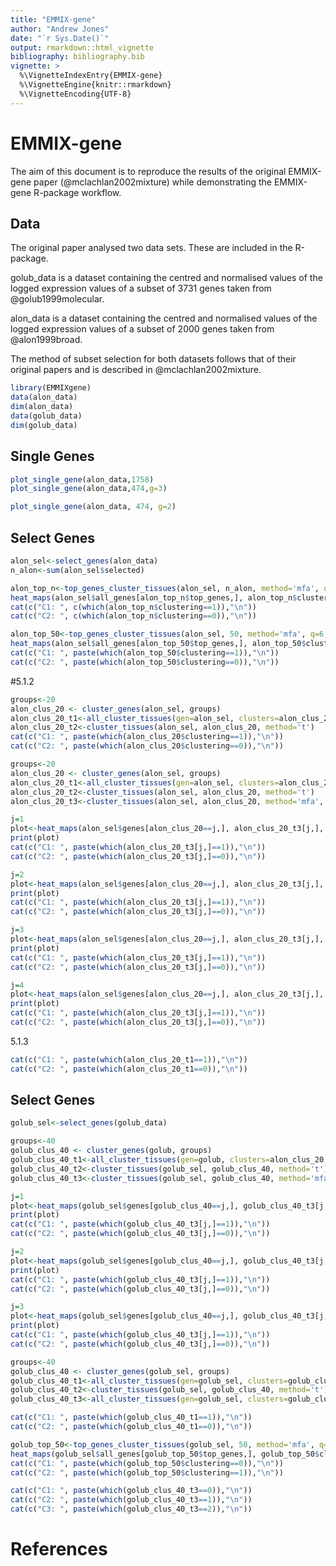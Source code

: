```yaml
---
title: "EMMIX-gene"
author: "Andrew Jones"
date: "`r Sys.Date()`"
output: rmarkdown::html_vignette
bibliography: bibliography.bib
vignette: >
  %\VignetteIndexEntry{EMMIX-gene}
  %\VignetteEngine{knitr::rmarkdown}
  %\VignetteEncoding{UTF-8}
---
```


# EMMIX-gene 
The aim of this document is to reproduce the results of the original EMMIX-gene paper (@mclachlan2002mixture) while demonstrating the EMMIX-gene R-package workflow.


## Data
The original paper analysed two data sets. These are included in the R-package. 

golub_data is a dataset containing the centred and normalised values of the logged expression values of a subset of 3731 genes taken from @golub1999molecular.

alon_data is a dataset containing the centred and normalised values of the logged expression values of a subset of 2000 genes taken from @alon1999broad.

The method of subset selection for both datasets follows that of their original papers and is described in @mclachlan2002mixture.

```r
library(EMMIXgene)
data(alon_data)
dim(alon_data)
data(golub_data)
dim(golub_data)

```

## Single Genes

```r
plot_single_gene(alon_data,1758) 
plot_single_gene(alon_data,474,g=3) 
```

```r
plot_single_gene(alon_data, 474, g=2) 
```

## Select Genes
```r
alon_sel<-select_genes(alon_data)
n_alon<-sum(alon_sel$selected)
```

```r
alon_top_n<-top_genes_cluster_tissues(alon_sel, n_alon, method='mfa', q=6, g=2)
heat_maps(alon_sel$all_genes[alon_top_n$top_genes,], alon_top_n$clustering)
cat(c("C1: ", c(which(alon_top_n$clustering==1)),"\n"))
cat(c("C2: ", c(which(alon_top_n$clustering==0)),"\n"))
```


```r
alon_top_50<-top_genes_cluster_tissues(alon_sel, 50, method='mfa', q=6, g=2)
heat_maps(alon_sel$all_genes[alon_top_50$top_genes,], alon_top_50$clustering)
cat(c("C1: ", paste(which(alon_top_50$clustering==1)),"\n"))
cat(c("C2: ", paste(which(alon_top_50$clustering==0)),"\n"))
```


#5.1.2
```r
groups<-20
alon_clus_20 <- cluster_genes(alon_sel, groups)
alon_clus_20_t1<-all_cluster_tissues(gen=alon_sel, clusters=alon_clus_20, q=6, G=2)
alon_clus_20_t2<-cluster_tissues(alon_sel, alon_clus_20, method='t')
cat(c("C1: ", paste(which(alon_clus_20$clustering==1)),"\n"))
cat(c("C2: ", paste(which(alon_clus_20$clustering==0)),"\n"))
```

```r
groups<-20
alon_clus_20 <- cluster_genes(alon_sel, groups)
alon_clus_20_t1<-all_cluster_tissues(gen=alon_sel, clusters=alon_clus_20, q=6, G=2)
alon_clus_20_t2<-cluster_tissues(alon_sel, alon_clus_20, method='t')
alon_clus_20_t3<-cluster_tissues(alon_sel, alon_clus_20, method='mfa', q=4)
```


```r
j=1
plot<-heat_maps(alon_sel$genes[alon_clus_20==j,], alon_clus_20_t3[j,], paste0("Genes from Group G",j))
print(plot)
cat(c("C1: ", paste(which(alon_clus_20_t3[j,]==1)),"\n"))
cat(c("C2: ", paste(which(alon_clus_20_t3[j,]==0)),"\n"))
```

```r
j=2
plot<-heat_maps(alon_sel$genes[alon_clus_20==j,], alon_clus_20_t3[j,], paste0("Genes from Group G",j))
print(plot)
cat(c("C1: ", paste(which(alon_clus_20_t3[j,]==1)),"\n"))
cat(c("C2: ", paste(which(alon_clus_20_t3[j,]==0)),"\n"))
```

```r
j=3
plot<-heat_maps(alon_sel$genes[alon_clus_20==j,], alon_clus_20_t3[j,], paste0("Genes from Group G",j))
print(plot)
cat(c("C1: ", paste(which(alon_clus_20_t3[j,]==1)),"\n"))
cat(c("C2: ", paste(which(alon_clus_20_t3[j,]==0)),"\n"))
```


```r
j=4
plot<-heat_maps(alon_sel$genes[alon_clus_20==j,], alon_clus_20_t3[j,], paste0("Genes from Group G",j))
print(plot)
cat(c("C1: ", paste(which(alon_clus_20_t3[j,]==1)),"\n"))
cat(c("C2: ", paste(which(alon_clus_20_t3[j,]==0)),"\n"))
```


5.1.3
```r
cat(c("C1: ", paste(which(alon_clus_20_t1==1)),"\n"))
cat(c("C2: ", paste(which(alon_clus_20_t1==0)),"\n"))
```



## Select Genes
```r
golub_sel<-select_genes(golub_data)
```



```r
groups<-40
golub_clus_40 <- cluster_genes(golub, groups)
golub_clus_40_t1<-all_cluster_tissues(gen=golub, clusters=alon_clus_20, q=8, G=2)
golub_clus_40_t2<-cluster_tissues(golub_sel, golub_clus_40, method='t')
golub_clus_40_t3<-cluster_tissues(golub_sel, golub_clus_40, method='mfa', q=4)
```


```r
j=1
plot<-heat_maps(golub_sel$genes[golub_clus_40==j,], golub_clus_40_t3[j,], paste0("Genes from Group G",j))
print(plot)
cat(c("C1: ", paste(which(golub_clus_40_t3[j,]==1)),"\n"))
cat(c("C2: ", paste(which(golub_clus_40_t3[j,]==0)),"\n"))
```

```r
j=2
plot<-heat_maps(golub_sel$genes[golub_clus_40==j,], golub_clus_40_t3[j,], paste0("Genes from Group G",j))
print(plot)
cat(c("C1: ", paste(which(golub_clus_40_t3[j,]==1)),"\n"))
cat(c("C2: ", paste(which(golub_clus_40_t3[j,]==0)),"\n"))
```

```r
j=3
plot<-heat_maps(golub_sel$genes[golub_clus_40==j,], golub_clus_40_t3[j,], paste0("Genes from Group G",j))
print(plot)
cat(c("C1: ", paste(which(golub_clus_40_t3[j,]==1)),"\n"))
cat(c("C2: ", paste(which(golub_clus_40_t3[j,]==0)),"\n"))
```


```r
groups<-40
golub_clus_40 <- cluster_genes(golub_sel, groups)
golub_clus_40_t1<-all_cluster_tissues(gen=golub_sel, clusters=golub_clus_40, q=8, G=2)
golub_clus_40_t2<-cluster_tissues(golub_sel, golub_clus_40, method='t')
golub_clus_40_t3<-all_cluster_tissues(gen=golub_sel, clusters=golub_clus_40, q=6, G=3)
```


```r
cat(c("C1: ", paste(which(golub_clus_40_t1==1)),"\n"))
cat(c("C2: ", paste(which(golub_clus_40_t1==0)),"\n"))
```

```r
golub_top_50<-top_genes_cluster_tissues(golub_sel, 50, method='mfa', q=8, g=2)
heat_maps(golub_sel$all_genes[golub_top_50$top_genes,], golub_top_50$clustering)
cat(c("C1: ", paste(which(golub_top_50$clustering==0)),"\n"))
cat(c("C2: ", paste(which(golub_top_50$clustering==1)),"\n"))

```

```r
cat(c("C1: ", paste(which(golub_clus_40_t3==0)),"\n"))
cat(c("C2: ", paste(which(golub_clus_40_t3==1)),"\n"))
cat(c("C3: ", paste(which(golub_clus_40_t3==2)),"\n"))
```


# References